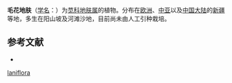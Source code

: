 {{Speciesbox
| name = 毛花地肤
| status = 
| status_system = 
| image =
| genus = Kochia
| species = laniflora
| authority = (S. G. Gmel.) Borb.
}}

'''毛花地肤'''（[[学名|学名]]：{{lang|la|''Kochia laniflora''}}）为[[苋科|苋科]][[地肤属|地肤属]]的植物。分布在[[欧洲|欧洲]]、[[中亚|中亚]]以及[[中国大陆|中国大陆]]的[[新疆|新疆]]等地，多生在阳山坡及河滩沙地，目前尚未由人工引种栽培。

== 参考文献 ==
<div class="references-small">
* {{cite web| url =http://www.bioinfo.cn/db05/KmzwSpecies.php?action=view&id=3832| title =毛花地肤| work =《中国高等植物数据库全库》| publisher =中国科学院微生物研究所| author =昆明植物研究所| accessdate =2009-02-24| deadurl =yes| archiveurl =https://web.archive.org/web/20160305045946/http://www.bioinfo.cn/db05/KmzwSpecies.php?action=view&id=3832| archivedate =2016-03-05}}
</div>
{{Taxonbar|from=Q163182}}

{{DEFAULTSORT:Bassia laniflora}}
[[Category:雾冰藜属|laniflora]]


{{Amaranthaceae-stub}}